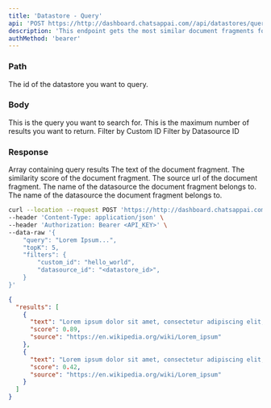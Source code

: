 ```yaml
---
title: 'Datastore - Query'
api: 'POST https://http://dashboard.chatsappai.com//api/datastores/query/{datastore_id}/old'
description: 'This endpoint gets the most similar document fragments for a given query.'
authMethod: 'bearer'
---
```


### Path

<ParamField path="datastore_id" type="string" required>
  The id of the datastore you want to query.
</ParamField>

### Body

<ParamField body="query" type="string" required>
  This is the query you want to search for.
</ParamField>

<ParamField body="topK" type="number" default={3}>
  This is the maximum number of results you want to return.
</ParamField>

<ParamField body="filters" type="object">
  <ParamField body="custom_id" type="string">
    Filter by Custom ID
  </ParamField>

  <ParamField body="datasource_id" type="string">
    Filter by Datasource ID
  </ParamField>
</ParamField>

### Response

<ResponseField name="results" type="array">
  Array containing query results

<Expandable title="Toggle object" defaultOpen> 
<ResponseField name="text" type="string">
  The text of the document fragment.
</ResponseField>

<ResponseField name="score" type="number">
  The similarity score of the document fragment.
</ResponseField>

<ResponseField name="source" type="string or null">
  The source url of the document fragment.
</ResponseField>

<ResponseField name="datasource_name" type="string">
  The name of the datasource the document fragment belongs to.
</ResponseField>

<ResponseField name="datasource_id" type="string">
  The name of the datasource the document fragment belongs to.
</ResponseField>
</Expandable>

</ResponseField>

<RequestExample>

```bash Example Request
curl --location --request POST 'https://http://dashboard.chatsappai.com//api/datastores/<datastore_id>/query' \
--header 'Content-Type: application/json' \
--header 'Authorization: Bearer <API_KEY>' \
--data-raw '{
    "query": "Lorem Ipsum...",
    "topK": 5,
    "filters": {
        "custom_id": "hello_world",
        "datasource_id": "<datastore_id>",
    }
}'
```

</RequestExample>

<ResponseExample>

```json Response
{
  "results": [
    {
      "text": "Lorem ipsum dolor sit amet, consectetur adipiscing elit, sed do eiusmod tempor incididunt ut labore et dolore magna aliqua. Ut enim ad minim veniam, quis nostrud exercitation ullamco laboris nisi ut aliquip ex ea commodo consequat.",
      "score": 0.89,
      "source": "https://en.wikipedia.org/wiki/Lorem_ipsum"
    },
    {
      "text": "Lorem ipsum dolor sit amet, consectetur adipiscing elit, sed do eiusmod tempor incididunt ut labore et dolore magna aliqua. Ut enim ad minim veniam, quis nostrud exercitation ullamco laboris nisi ut aliquip ex ea commodo consequat.",
      "score": 0.42,
      "source": "https://en.wikipedia.org/wiki/Lorem_ipsum"
    }
  ]
}
```

</ResponseExample>

